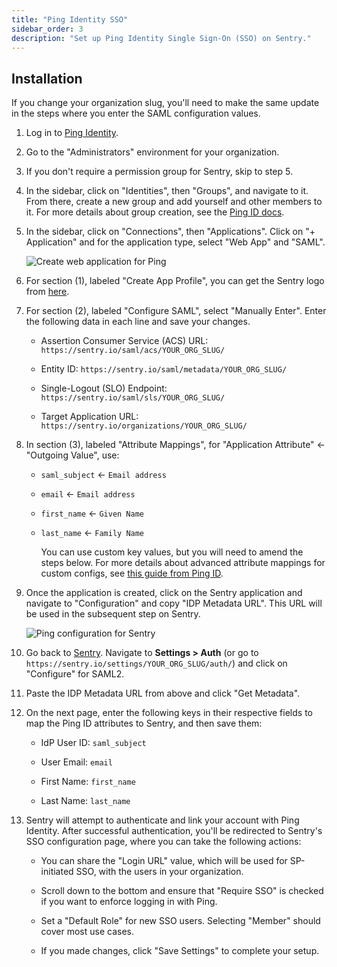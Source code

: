 ```yaml
---
title: "Ping Identity SSO"
sidebar_order: 3
description: "Set up Ping Identity Single Sign-On (SSO) on Sentry."
---
```


## Installation

<Alert level="warning">

If you change your organization slug, you'll need to make the same update in the steps where you enter the SAML configuration values.

</Alert>

1. Log in to [Ping Identity](https://www.pingidentity.com/en/account/sign-on.html).

1. Go to the "Administrators" environment for your organization.

1. If you don't require a permission group for Sentry, skip to step 5.

1. In the sidebar, click on "Identities", then "Groups", and navigate to it. From there, create a new group and add yourself and other members to it. For more details about group creation, see the [Ping ID docs](https://docs.pingidentity.com/bundle/pingone/page/vdz1610472224361.html).

1. In the sidebar, click on "Connections", then "Applications". Click on "+ Application" and for the application type, select "Web App" and "SAML".

   ![Create web application for Ping](./img/ping-new-app.png)

1. For section (1), labeled "Create App Profile", you can get the Sentry logo from [here](https://sentry.io/branding/).

1. For section (2), labeled "Configure SAML", select "Manually Enter". Enter the following data in each line and save your changes.

   - Assertion Consumer Service (ACS) URL: `https://sentry.io/saml/acs/YOUR_ORG_SLUG/`

   - Entity ID: `https://sentry.io/saml/metadata/YOUR_ORG_SLUG/`

   - Single-Logout (SLO) Endpoint: `https://sentry.io/saml/sls/YOUR_ORG_SLUG/`

   - Target Application URL: `https://sentry.io/organizations/YOUR_ORG_SLUG/`

1. In section (3), labeled "Attribute Mappings", for "Application Attribute" ← "Outgoing Value", use:

   - `saml_subject` ← `Email address`

   - `email` ← `Email address`

   - `first_name` ← `Given Name`

   - `last_name` ← `Family Name`

     You can use custom key values, but you will need to amend the steps below. For more details about advanced attribute mappings for custom configs, see [this guide from Ping ID](https://support.pingidentity.com/s/article/PingOne-Using-Advanced-Attribute-Mapping).

1. Once the application is created, click on the Sentry application and navigate to "Configuration" and copy "IDP Metadata URL". This URL will be used in the subsequent step on Sentry.

   ![Ping configuration for Sentry](./img/ping-configure-sentry.png)

1. Go back to [Sentry](https://sentry.io). Navigate to **Settings > Auth** (or go to `https://sentry.io/settings/YOUR_ORG_SLUG/auth/`) and click on "Configure" for SAML2.

1. Paste the IDP Metadata URL from above and click "Get Metadata".

1. On the next page, enter the following keys in their respective fields to map the Ping ID attributes to Sentry, and then save them:

   - IdP User ID: `saml_subject`

   - User Email: `email`

   - First Name: `first_name`

   - Last Name: `last_name`

1. Sentry will attempt to authenticate and link your account with Ping Identity. After successful authentication, you'll be redirected to Sentry's SSO configuration page, where you can take the following actions:

   - You can share the "Login URL" value, which will be used for SP-initiated SSO, with the users in your organization.

   - Scroll down to the bottom and ensure that "Require SSO" is checked if you want to enforce logging in with Ping.

   - Set a "Default Role" for new SSO users. Selecting "Member" should cover most use cases.

   - If you made changes, click "Save Settings" to complete your setup.
